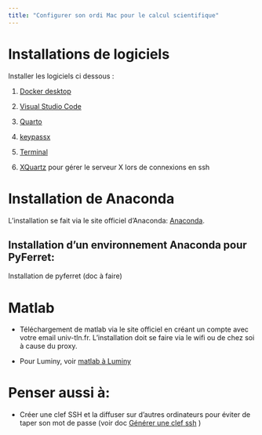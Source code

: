 ```yaml
---
title: "Configurer son ordi Mac pour le calcul scientifique"
---
```


# Installations de logiciels 

Installer les logiciels ci dessous : 

1. [Docker desktop](https://docs.docker.com/desktop/install/mac-install/)

2. [Visual Studio Code](https://code.visualstudio.com/)

3. [Quarto](https://quarto.org/docs/get-started/)

4. [keypassx](https://keepassxc.org)

5. [Terminal](https://github.com/Eugeny/tabby/releases)

6. [XQuartz](https://www.xquartz.org/) pour gérer le serveur X lors de connexions en ssh

# Installation de Anaconda

L'installation se fait via le site officiel d'Anaconda: [Anaconda](https://www.anaconda.com/products/individual).    

## Installation d'un environnement Anaconda pour PyFerret:

Installation de pyferret (doc à faire)

# Matlab

- Téléchargement de matlab via le site officiel en créant un compte avec votre email univ-tln.fr. L'installation doit se faire via le wifi ou de chez soi à cause du proxy.

- Pour Luminy, voir [matlab à Luminy](https://documentation.osupytheas.fr/?s=matlab)


# Penser aussi à:

- Créer une clef SSH et la diffuser sur d'autres ordinateurs pour éviter de taper son mot de passe (voir doc [Générer une clef ssh](clef_ssh.qmd) )
